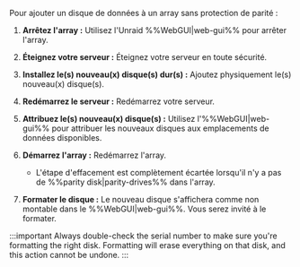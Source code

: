 Pour ajouter un disque de données à un array sans protection de parité :

1. **Arrêtez l'array :** Utilisez l'Unraid %%WebGUI|web-gui%% pour arrêter l'array.

2. **Éteignez votre serveur :** Éteignez votre serveur en toute sécurité.

3. **Installez le(s) nouveau(x) disque(s) dur(s) :** Ajoutez physiquement le(s) nouveau(x) disque(s).

4. **Redémarrez le serveur :** Redémarrez votre serveur.

5. **Attribuez le(s) nouveau(x) disque(s) :** Utilisez l'%%WebGUI|web-gui%% pour attribuer les nouveaux disques aux emplacements de données disponibles.

6. **Démarrez l'array :** Redémarrez l'array.

   - L'étape d'effacement est complètement écartée lorsqu'il n'y a pas de %%parity disk|parity-drives%% dans l'array.

7. **Formater le disque :** Le nouveau disque s'affichera comme non montable dans le %%WebGUI|web-gui%%. Vous serez invité à le formater.

:::important
Always double-check the serial number to make sure you're formatting the right disk. Formatting will erase everything on that disk, and this action cannot be undone.
:::
